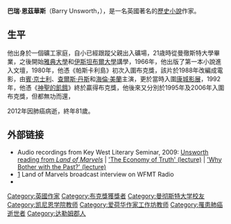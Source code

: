 {{Infobox writer
| name = 巴瑞·恩茲華斯<br/>Barry Unsworth
| image = 
| imagesize = 
| caption =
| pseudonym =
| birth_name =
| birth_date = {{Birth date|1930|8|10}}
| birth_place =[[英格蘭|英格蘭]][[達拉謨郡|達拉謨郡]]{{link-en|溫蓋特|Wingate, County Durham}}
| death_date ={{death date and age|df=y|2012|06|04|1930|08|10}}
| death_place =[[意大利|意大利]][[溫布利亞|溫布利亞]][[佩魯賈|佩魯賈]]
| occupation = [[小說家|小說家]]
| alma_mater = [[曼徹斯特大學|曼徹斯特大學]]
| nationality = {{UK}}
| period =1966年–2012年
| genre =
| subject =
| movement =
| notableworks =《[[神聖的飢餓|神聖的飢餓]]》
| awards = [[布克獎|布克獎]]
| influences =
| influenced =
| website = <!-- {{URL|}} -->
}}
'''巴瑞·恩茲華斯'''{{FRSL}}（Barry Unsworth，{{bd|1930年|8月10日|2012年|6月4日|}}），是一名英國著名的[[歷史小說|歷史小說]]作家。

==生平==
他出身於一個礦工家庭，自小已經跟蹤父親出入礦場，21歳時從曼徹斯特大學畢業，之後開始[[雅典大學|雅典大學]]和[[伊斯坦布爾大學|伊斯坦布爾大學]]講學，1966年，他出版了第一本小說進入文壇，1980年，他憑《帕斯卡利島》初次入圍布克獎，該片於1988年改編成電影，由[[賓·京士利|賓·京士利]]、[[查爾斯·丹斯|查爾斯·丹斯]]和[[海倫·美蘭|海倫·美蘭]]主演，更於當時入圍[[康城影展|康城影展]]，1992年，他憑《[[神聖的飢餓|神聖的飢餓]]》終於贏得布克獎，他後來又分別於1995年及2006年入圍布克獎，但都無功而還，

2012年因肺癌病逝，終年81歲。

==外部链接==
* Audio recordings from Key West Literary Seminar, 2009: [http://www.kwls.org/podcasts/barry_unsworth_2009_land_of_ma/ Unsworth reading from ''Land of Marvels''] {{Wayback|url=http://www.kwls.org/podcasts/barry_unsworth_2009_land_of_ma/ |date=20161016122253 }} | [http://www.kwls.org/podcasts/barry_unsworth_the_economy_of/ 'The Economy of Truth' (lecture)] {{Wayback|url=http://www.kwls.org/podcasts/barry_unsworth_the_economy_of/ |date=20161118074153 }} | [http://www.kwls.org/podcasts/barry_unsworth_why_bother_with/ 'Why Bother with the Past?' (lecture)] {{Wayback|url=http://www.kwls.org/podcasts/barry_unsworth_why_bother_with/ |date=20161018175616 }}
* [https://web.archive.org/web/20090830180523/http://www.victorialautman.com/interviews/barry-unsworth.shtml] Land of Marvels broadcast interview on WFMT Radio
* {{British council|id=barry-unsworth|name=Barry Unsworth}}

{{布克奖}}
{{Authority control}}
{{DEFAULTSORT:Unsworth, Barry}}
[[Category:英國作家|Category:英國作家]]
[[Category:布克獎獲獎者|Category:布克獎獲獎者]]
[[Category:曼彻斯特大学校友|Category:曼彻斯特大学校友]]
[[Category:凯尼恩学院教师|Category:凯尼恩学院教师]]
[[Category:爱荷华作家工作坊教师|Category:爱荷华作家工作坊教师]]
[[Category:罹患肺癌逝世者|Category:罹患肺癌逝世者]]
[[Category:达勒姆郡人|Category:达勒姆郡人]]